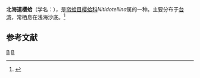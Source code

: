 {{Speciesbox
| taxon = Nitidotellina valtonis
| binomial_authority = (Hanley, 1844)
}}
'''北海道樱蛤'''（学名：''{{lang|la|Nitidotellina valtonis}}''），是[[帘蛤目|帘蛤目]][[樱蛤科|樱蛤科]]''Nitidotellina''属的一种。主要分布于[[台湾|台湾]]，常栖息在浅海沙底。<ref>{{cite web|url=http://shell.sinica.edu.tw/chinese/shellbase_detail.php?science_no=3447|title=国际贝库：北海道樱蛤|publisher=台湾贝类资料库|accessdate=2009-08-11|archive-date=2016-03-04|archive-url=https://web.archive.org/web/20160304130434/http://shell.sinica.edu.tw/chinese/shellbase_detail.php?science_no=3447|dead-url=no}}</ref>

== 参考文献 ==
{{reflist}}
{{Taxonbar|from=Q10903294}}

[[Category:樱蛤科|B]]
[[Category:_1844年描述的动物|B]]